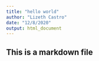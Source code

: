 ```yaml
---
title: "hello world"
author: "Lizeth Castro"
date: "12/8/2020"
output: html_document
---
```


## This is a markdown file
